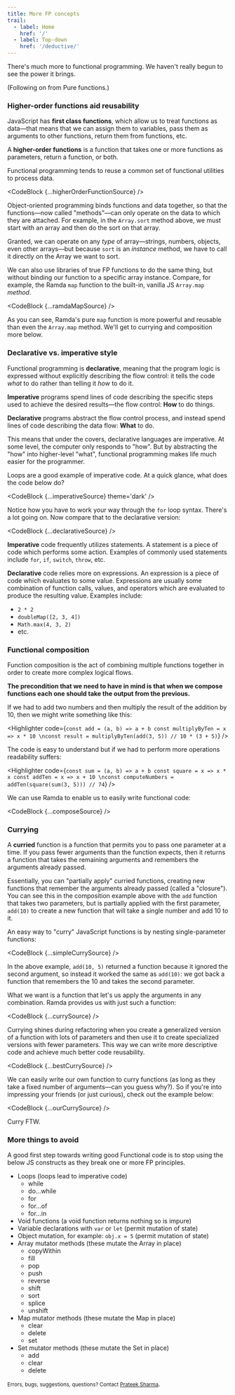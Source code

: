 ```yaml
---
title: More FP concepts
trail:
  - label: Home
    href: '/'
  - label: Top-down
    href: '/deductive/'
---
```


There's much more to functional programming. We haven't really begun to see the power it brings.

(Following on from <Link to='/deductive/pure-functions/' aria-label='Pure functions'>Pure functions</Link>.)

<h3 id='higher-order-functions'>Higher-order functions aid reusability</h3>

JavaScript has **first class functions**, which allow us to treat functions as data&mdash;that means that we can assign them to variables, pass them as arguments to other functions, return them from functions, etc.

A **higher-order functions** is a function that takes one or more functions as parameters, return a function, or both.

Functional programming tends to reuse a common set of functional utilities to process data.

<CodeBlock {...higherOrderFunctionSource} />

Object-oriented programming binds functions and data together, so that the functions&mdash;now called "methods"&mdash;can only operate on the data to which they are attached. For example, in the `Array.sort` method above, we must start with an array and then do the sort on that array.

Granted, we can operate on any _type_ of array&mdash;strings, numbers, objects, even other arrays&mdash;but because `sort` is an _instance_ method, we have to call it directly on the Array we want to sort.

We can also use libraries of true FP functions to do the same thing, but without binding our function to a specific array instance. Compare, for example, the <OffsiteLink href='https://ramdajs.com/docs/#map'>Ramda</OffsiteLink> `map` function to the built-in, vanilla JS `Array.map` _method_.

<CodeBlock {...ramdaMapSource} />

As you can see, Ramda's pure `map` function is more powerful and reusable than even the `Array.map` method. We'll get to currying and composition more below.

<h3 id='declarative-vs-imperative'>Declarative vs. imperative style</h3>

Functional programming is **declarative**, meaning that the program logic is expressed without explicitly describing the flow control: it tells the code _what_ to do rather than telling it _how_ to do it.

**Imperative** programs spend lines of code describing the specific steps used to achieve the desired results&mdash;the flow control: **How** to do things.

**Declarative** programs abstract the flow control process, and instead spend lines of code describing the data flow: **What** to do.

This means that under the covers, declarative languages are imperative. At some level, the computer only responds to "how". But by abstracting the "how" into higher-level "what", functional programming makes life much easier for the programmer.

Loops are a good example of imperative code. At a quick glance, what does the code below do?

<CodeBlock {...imperativeSource} theme='dark' />

Notice how you have to work your way through the `for` loop syntax. There's a lot going on. Now compare that to the declarative version:

<CodeBlock {...declarativeSource} />

**Imperative** code frequently utilizes statements. A statement is a piece of code which performs some action. Examples of commonly used statements include `for`, `if`, `switch`, `throw`, etc.

**Declarative** code relies more on expressions. An expression is a piece of code which evaluates to some value. Expressions are usually some combination of function calls, values, and operators which are evaluated to produce the resulting value. Examples include:

* `2 * 2`
* `doubleMap([2, 3, 4])`
* `Math.max(4, 3, 2)`
* etc.

<h3 id='composition'>Functional composition</h3>

Function composition is the act of combining multiple functions together in order to create more complex logical flows. 

**The precondition that we need to have in mind is that when we compose functions each one should take the output from the previous.**

If we had to add two numbers and then multiply the result of the addition by 10, then we might write something like this:

<Highlighter code={`const add = (a, b) => a + b
const multiplyByTen = x => x * 10
\nconst result = multiplyByTen(add(3, 5)) // 10 * (3 + 5)`} />

The code is easy to understand but if we had to perform more operations readability suffers:

<Highlighter code={`const sum = (a, b) => a + b
const square = x => x * x
const addTen = x => x + 10
\nconst computeNumbers = addTen(square(sum(3, 5))) // 74`} />

We can use <OffsiteLink href='https://ramdajs.com/docs/'>Ramda</OffsiteLink> to enable us to easily write functional code:

<CodeBlock {...composeSource} />

<h3 id='currying'>Currying</h3>

A **curried** function is a function that permits you to pass one parameter at a time. If you pass fewer arguments than the function expects, then it returns a function that takes the remaining arguments and remembers the arguments already passed.

Essentially, you can "partially apply" curried functions, creating  new functions that remember the arguments already passed (called a "closure"). You can see this in the composition example above with the `add` function that takes two parameters, but is partially applied with the first parameter, `add(10)` to create a new function that will take a single number and add 10 to it.

An easy way to "curry" JavaScript functions is by nesting single-parameter functions:

<CodeBlock {...simpleCurrySource} />

In the above example, `add(10, 5)` returned a function because it ignored the second argument, so instead it worked the same as `add(10)`: we got back a function that remembers the 10 and takes the second parameter.

What we want is a function that let's us apply the arguments in any combination. <OffsiteLink href='https://ramdajs.com/docs/#curry'>Ramda</OffsiteLink> provides us with just such a function:

<CodeBlock {...currySource} />

Currying shines during refactoring when you create a generalized version of a function with lots of parameters and then use it to create specialized versions with fewer parameters. This way we can write more descriptive code and achieve much better code reusability.

<CodeBlock {...bestCurrySource} />

We can easily write our own function to curry functions (as long as they take a fixed number of arguments&mdash;can you guess why?). So if you're into impressing your friends (or just curious), check out the example below:

<CodeBlock {...ourCurrySource} />

Curry FTW.

<h3 id='things-to-avoid'>More things to avoid</h3>

A good first step towards writing good Functional code is to stop using the below JS constructs as they break one or more FP principles.

* Loops (loops lead to imperative code)
  * while
  * do...while
  * for
  * for...of
  * for...in
* Void functions (a void function returns nothing so is impure)
* Variable declarations with `var` or `let` (permit mutation of state)
* Object mutation, for example: `obj.x = 5` (permit mutation of state)
* Array mutator methods (these mutate the Array in place)
  * copyWithin
  * fill
  * pop
  * push
  * reverse
  * shift
  * sort
  * splice
  * unshift
* Map mutator methods (these mutate the Map in place)
  * clear
  * delete
  * set
* Set mutator methods (these mutate the Set in place)
  * add
  * clear
  * delete

<small>Errors, bugs, suggestions, questions? Contact <a href='mailto:Prateek_Sharma@bnz.co.nz'>Prateek Sharma</a></small>.
